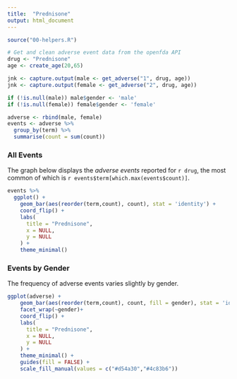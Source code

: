 ```yaml
---
title:  "Prednisone"
output: html_document
---
```


```r
source("00-helpers.R")
```

```r
# Get and clean adverse event data from the openfda API
drug <- "Prednisone"
age <- create_age(20,65)

jnk <- capture.output(male <- get_adverse("1", drug, age))
jnk <- capture.output(female <- get_adverse("2", drug, age))

if (!is.null(male)) male$gender <- 'male'
if (!is.null(female)) female$gender <- 'female'

adverse <- rbind(male, female)
events <- adverse %>% 
  group_by(term) %>% 
  summarise(count = sum(count))
```

### All Events

The graph below displays the *adverse events* reported for `r drug`, the most common of which is `r events$term[which.max(events$count)]`.

```r
events %>% 
  ggplot() +
    geom_bar(aes(reorder(term,count), count), stat = 'identity') +
    coord_flip() +
    labs(
      title = "Prednisone",
      x = NULL,
      y = NULL
    ) +
    theme_minimal()
```

### Events by Gender

The frequency of adverse events varies slightly by gender.

```r
ggplot(adverse) +
    geom_bar(aes(reorder(term,count), count, fill = gender), stat = 'identity') +
    facet_wrap(~gender)+
    coord_flip() +
    labs(
      title = "Prednisone",
      x = NULL,
      y = NULL
    ) +
    theme_minimal() + 
    guides(fill = FALSE) + 
    scale_fill_manual(values = c("#d54a30","#4c83b6"))
```




